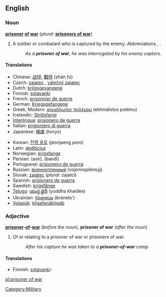 ==English==

===Noun===
{{wikipedia}}
'''[[prisoner]] [[of]] [[war]]''' (''plural:'' '''[[prisoners of war]]''')

# A soldier or combatant who is captured by the enemy.  Abbreviations {{term|POW}}, {{term|PW}}.
#: ''As a '''prisoner of war''', he was interrogated by his enemy captors.''

====Translations====
{{trans-top|soldier or combatant captured by the enemy}}
* Chinese: [[战俘]], [[戰俘]] (zhàn fú)
* Czech: [[zajatec]] {{m}}, [[válečný zajatec]] {{m}}
* Dutch: [[krijgsgevangene]]
* Finnish: [[sotavanki]]
* French: [[prisonnier de guerre]] {{m}}
* German: [[Kriegsgefangene]] {{m}}
* Greek, Modern: [[αιχμάλωτος πολέμου]] (ekhmálotos polému)
* Icelandic: [[Stríðsfangi]] {{m}}
* [[Interlingua]]: [[prisionero de guerra]]
* Italian: [[prigioniero di guerra]] {{m}}
* Japanese: [[捕虜]] (horyo)
{{trans-mid}}
* Korean: [[전쟁 포로]] (jeonjaeng poro)
* Latin: [[dediticius]] {{m}}
* Norwegian: [[krigsfange]] {{m}}
* Persian: {{fa-Arab|[[اسیر]]}} (asir), {{fa-Arab|[[بندی]]}} (bandi)
* Portuguese: [[prisioneiro de guerra]] {{m}}
* Russian: [[военнопленный]] (vojennoplénnyj) {{m}}
* Slovak: [[zajatec]] {{m}} (''plural:'' zajatci)
* Spanish: [[prisionero de guerra]] {{m}}
* Swedish: [[krigsfånge]]
* [[Telugu]]: [[యుద్ధ ఖైదీ]] (yuddha khaidee)
* Ukrainian: [[бранець]] (bránets') {{m}}
* [[Volapük]]: [[kligafanäböpäb]]
{{trans-bottom}}

===Adjective===
'''[[prisoner]]-[[of]]-[[war]]''' (''before the noun''), '''prisoner of war''' (''after the noun'')

# Of or relating to a prisoner of war or prisoners of war.
#: ''After his capture he was taken to a '''prisoner-of-war''' camp.''

====Translations====
{{trans-top|of or relating to prisoner of war}}
* Finnish: [[sotavanki]]-
{{trans-mid}}
{{trans-bottom}}

[[Category:Military]]

[[pl:prisoner of war]]